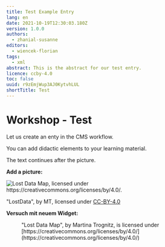 ```yaml
---
title: Test Example Entry
lang: en
date: 2021-10-19T12:30:03.180Z
version: 1.0.0
authors:
  - zhanial-susanne
editors:
  - wiencek-florian
tags:
  - xml
abstract: This is the abstract for our test entry.
licence: ccby-4.0
toc: false
uuid: r9zEmjWup3AJ0KytvhLUL
shortTitle: Test
---
```

# **Workshop - Test**

Let us create an enty in the CMS workflow.

<SideNote type="note" title="Hint">
You can add didactic elements to your learning material.
</SideNote>

The text continues after the picture.

**Add a picture:**

![](images/datalifecycle.png "Lost Data Map, licensed under https://creativecommons.org/licenses/by/4.0/. ")

<figcaption>"LostData", by MT, licensed under <a href="https://creativecommons.org/licenses/by/4.0">CC-BY-4.0</a></figcaption>



**Versuch mit neuem Widget:**

<Figure src="images/screen_howto_addpeople.png">
"Lost Data Map", by Martina Trognitz, is licensed under [https://creativecommons.org/licenses/by/4.0/](https://creativecommons.org/licenses/by/4.0/)
</Figure>
